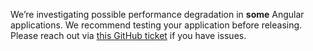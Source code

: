 <Alert level="warning" title="Warning">

We’re investigating possible performance degradation in <b>some</b> Angular applications. We recommend testing your application before releasing. Please reach out via <a href="https://github.com/getsentry/sentry-javascript/issues/6946">this GitHub ticket</a> if you have issues.

</Alert>
